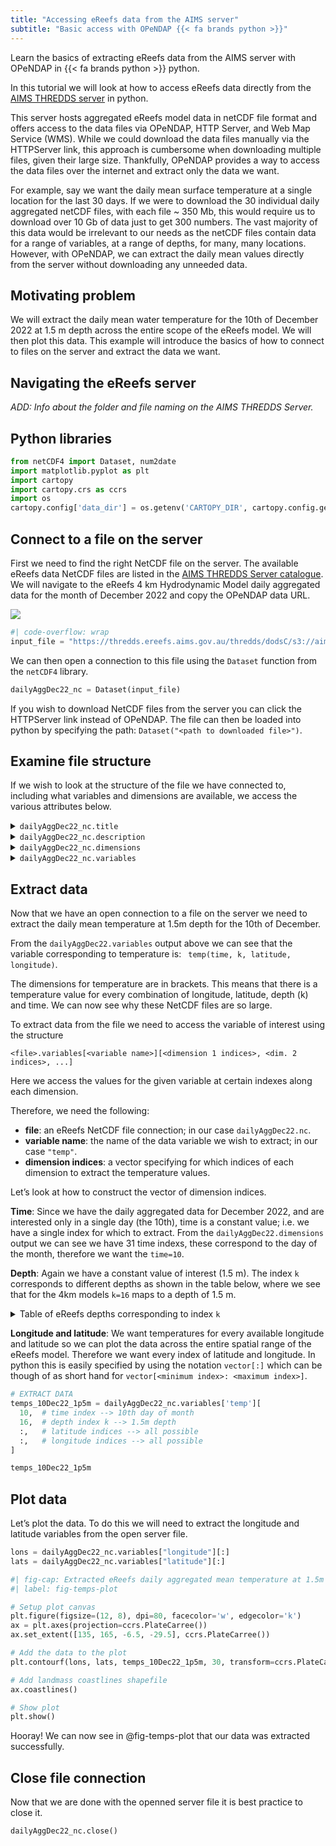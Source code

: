 ---
title: "Accessing eReefs data from the AIMS server"
subtitle: "Basic access with OPeNDAP {{< fa brands python >}}"
---

:::{.tutorial-description}
Learn the basics of extracting eReefs data from the AIMS server with OPeNDAP in {{< fa brands python >}} python.
:::

In this tutorial we will look at how to access eReefs data directly from the [AIMS THREDDS server](http://thredds.ereefs.aims.gov.au/thredds/catalog.html) in python. 

This server hosts aggregated eReefs model data in netCDF file format and offers access to the data files via OPeNDAP, HTTP Server, and Web Map Service (WMS). While we could download the data files manually via the HTTPServer link, this approach is cumbersome when downloading multiple files, given their large size. Thankfully, OPeNDAP provides a way to access the data files over the internet and extract only the data we want. 

For example, say we want the daily mean surface temperature at a single location for the last 30 days. If we were to download the 30 individual daily aggregated netCDF files, with each file ~ 350 Mb, this would require us to download over 10 Gb of data just to get 300 numbers. The vast majority of this data would be irrelevant to our needs as the netCDF files contain data for a range of variables, at a range of depths, for many, many locations. However, with OPeNDAP, we can extract the daily mean values directly from the server without downloading any unneeded data.


## Motivating problem

We will extract the daily mean water temperature for the 10th of December 2022 at 1.5 m depth  across the entire scope of the eReefs model. We will then plot this data. This example will introduce the basics of how to connect to files on the server and extract the data we want.


## Navigating the eReefs server

*ADD: Info about the folder and file naming on the AIMS THREDDS Server.*


## Python libraries

```{python pythonLibraries}
from netCDF4 import Dataset, num2date
import matplotlib.pyplot as plt
import cartopy
import cartopy.crs as ccrs
import os
cartopy.config['data_dir'] = os.getenv('CARTOPY_DIR', cartopy.config.get('data_dir'))
```


## Connect to a file on the server

First we need to find the right NetCDF file on the server. The available eReefs data NetCDF files are listed in the [AIMS THREDDS Server catalogue](http://thredds.ereefs.aims.gov.au/thredds/catalog.html). We will navigate to the eReefs 4 km Hydrodynamic Model daily aggregated data for the month of December 2022 and copy the OPeNDAP data URL.

![](images/server_navigation.gif)

```{python serverFileLink}
#| code-overflow: wrap
input_file = "https://thredds.ereefs.aims.gov.au/thredds/dodsC/s3://aims-ereefs-public-prod/derived/ncaggregate/ereefs/gbr4_v2/daily-monthly/EREEFS_AIMS-CSIRO_gbr4_v2_hydro_daily-monthly-2022-12.nc"
```

We can then open a connection to this file using the `Dataset` function from the `netCDF4` library.

```{python openServerFile}
dailyAggDec22_nc = Dataset(input_file)
```

::: {.callout-note appearance="simple"}
If you wish to download NetCDF files from the server you can click the HTTPServer link instead of OPeNDAP. The file can then be loaded into python by specifying the path: `Dataset("<path to downloaded file>")`.
:::


## Examine file structure

If we wish to look at the structure of the file we have connected to, including what variables and dimensions are available, we access the various attributes below.


<details><summary><code>dailyAggDec22_nc.title</code></summary>

```{python printFileTitle, echo=FALSE}
dailyAggDec22_nc.title
```
</details>

<details><summary><code>dailyAggDec22_nc.description</code></summary>

```{python printFileDesc, echo=FALSE}
#| code-overflow: wrap
dailyAggDec22_nc.description
```
</details>

<details><summary><code>dailyAggDec22_nc.dimensions</code></summary>

```{python printFileDims, echo=FALSE}
dailyAggDec22_nc.dimensions
```
</details>

<details><summary><code>dailyAggDec22_nc.variables</code></summary>

```{python printFileVars, echo=FALSE}
dailyAggDec22_nc.variables
```
</details>


## Extract data

Now that we have an open connection to a file on the server we need to extract the daily mean temperature at 1.5m depth for the 10th of December. 

From the `dailyAggDec22.variables` output above we can see that the variable corresponding to temperature is: $\texttt{ temp(time, k, latitude, longitude)}$.

The dimensions for temperature are in brackets. This means that there is a temperature value for every combination of longitude, latitude, depth (k) and time. We can now see why these NetCDF files are so large.

To extract data from the file we need to access the variable of interest using the structure

`<file>.variables[<variable name>][<dimension 1 indices>, <dim. 2 indices>, ...]`

Here we access the values for the given variable at certain indexes along each dimension. 

Therefore, we need the following:

  * **file**: an eReefs NetCDF file connection; in our case `dailyAggDec22.nc`.
  * **variable name**: the name of the data variable we wish to extract; in our case `"temp"`.
  * **dimension indices**: a vector specifying for which indices of each dimension to extract the temperature values.

Let's look at how to construct the vector of dimension indices.

**Time**: Since we have the daily aggregated data for December 2022, and are interested only in a single day (the 10th), time is a constant value; i.e. we have a single index for which to extract. From the `dailyAggDec22.dimensions` output we can see we have 31 time indexs, these correspond to the day of the month, therefore we want the `time=10`.

**Depth**: Again we have a constant value of interest (1.5 m). The index `k` corresponds to different depths as shown in the table below, where we see that for the 4km models `k=16` maps to a depth of 1.5 m.

<details><summary>Table of eReefs depths corresponding to index `k`</summary>

| Index (k) | Hydrodynamic 1km model | Hydrodynamic & BioGeoChemical 4km models  |
| --------- | ---------------------- | ----------------------------------------- |
| 1         | -140.00 m              | -145.00 m                                 |
| 2         | -120.00 m              | -120.00 m                                 |
| 3         | -103.00 m              | -103.00 m                                 |
| 4         | -88.00 m               | -88.00 m                                  |
| 5         | -73.00 m               | -73.00 m                                  |
| 6         | -60.00 m               | -60.00 m                                  |
| 7         | -49.00 m               | -49.00 m                                  |
| 8         | -39.50 m               | -39.50 m                                  |
| 9         | -31.00 m               | -31.00 m                                  |
| 10        | -24.00 m               | -23.75 m                                  |
| 11        | -18.00 m               | -17.75 m                                  |
| 12        | -13.00 m               | -12.75 m                                  |
| 13        | -9.00 m                | -8.80 m                                   |
| 14        | -5.25 m                | -5.55 m                                   |
| 15        | -2.35 m                | -3.00 m                                   |
| 16        | -0.50 m                | -1.50 m                                   |
| 17        | n/a                    | -0.50 m                                   |

</details>


**Longitude and latitude**: We want temperatures for every available longitude and latitude so we can plot the data across the entire spatial range of the eReefs model. Therefore we want every index of latitude and longitude. In python this is easily specified by using the notation `vector[:]` which can be though of as short hand for `vector[<minimum index>: <maximum index>]`.

```{python extractData}
# EXTRACT DATA
temps_10Dec22_1p5m = dailyAggDec22_nc.variables['temp'][
  10,  # time index --> 10th day of month
  16,  # depth index k --> 1.5m depth
  :,   # latitude indices --> all possible
  :,   # longitude indices --> all possible
]

temps_10Dec22_1p5m
```



## Plot data

Let's plot the data. To do this we will need to extract the longitude and latitude variables from the open server file.

```{python getLonLat}
lons = dailyAggDec22_nc.variables["longitude"][:]
lats = dailyAggDec22_nc.variables["latitude"][:]
```

```{python plotData}
#| fig-cap: Extracted eReefs daily aggregated mean temperature at 1.5m depth for 10 December 2022.
#| label: fig-temps-plot

# Setup plot canvas
plt.figure(figsize=(12, 8), dpi=80, facecolor='w', edgecolor='k')
ax = plt.axes(projection=ccrs.PlateCarree())
ax.set_extent([135, 165, -6.5, -29.5], ccrs.PlateCarree())

# Add the data to the plot
plt.contourf(lons, lats, temps_10Dec22_1p5m, 30, transform=ccrs.PlateCarree())

# Add landmass coastlines shapefile
ax.coastlines()

# Show plot
plt.show()
```

Hooray! We can now see in @fig-temps-plot that our data was extracted successfully.


## Close file connection

Now that we are done with the openned server file it is best practice to close it.

```{python closeServerFile}
dailyAggDec22_nc.close()
```
